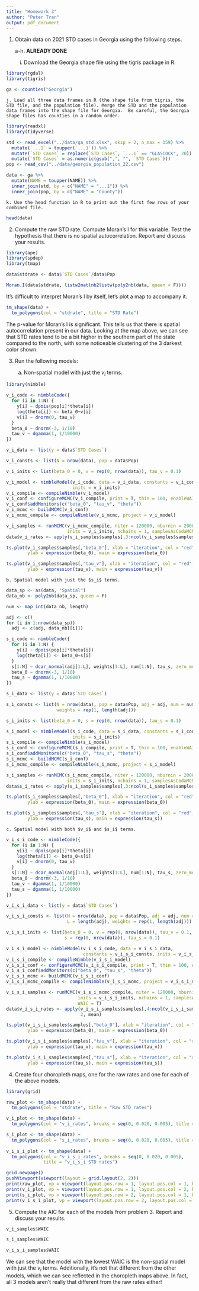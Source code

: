 ```yaml
---
title: "Homework 3"
author: "Peter Tran"
output: pdf_document
---
```


1. Obtain data on 2021 STD cases in Georgia using the following steps.

    a-h. **ALREADY DONE**
    
    i. Download the Georgia shape file using the tigris package in R.

```r
library(rgdal)
library(tigris)
```

```r
ga <- counties("Georgia")
```

    j. Load all three data frames in R (the shape file from tigris, the STD file, and the population file). Merge the STD and the population data frames into the shape file for Georgia.  Be careful, the Georgia shape files has counties in a random order.

```r
library(readxl)
library(tidyverse)
```

```r
std <- read_excel("../data/ga_std.xlsx", skip = 2, n_max = 159) %>%
  mutate(`...1` = toupper(`...1`)) %>%
  mutate(`STD Cases` = replace(`STD Cases`, `...1` == "GLASCOCK", 20)) %>%
  mutate(`STD Cases` = as.numeric(gsub(",", "", `STD Cases`)))
pop <- read_csv("../data/georgia_population_22.csv")

data <- ga %>%
  mutate(NAME = toupper(NAME)) %>%
  inner_join(std, by = c("NAME" = "...1")) %>%
  inner_join(pop, by = c("NAME" = "County"))
```

    k. Use the head function in R to print out the first few rows of your combined file.
    
```r
head(data)
```

2. Compute the raw STD rate. Compute Moran’s I for this variable. Test the hypothesis that there is no spatial autocorrelation.  Report and discuss your results.

```r
library(ape)
library(spdep)
library(tmap)
```

```r
data$stdrate <- data$`STD Cases`/data$Pop

Moran.I(data$stdrate, listw2mat(nb2listw(poly2nb(data, queen = F))))
```

It's difficult to interpret Moran's I by itself, let's plot a map to accompany it.

```r
tm_shape(data) +
  tm_polygons(col = "stdrate", title = "STD Rate")
```

The p-value for Moran's I is significant. This tells us that there is spatial autocorrelation present in our data. Looking at the map above, we can see that STD rates tend to be a bit higher in the southern part of the state compared to the north, with some noticeable clustering of the 3 darkest color shown.

3. Run the following models:

    a. Non-spatial model with just the $v_i$ terms.

```r
library(nimble)
```

```r
v_i_code <- nimbleCode({
  for (i in 1:N) {
    y[i] ~ dpois(pop[i]*theta[i])
    log(theta[i]) <- beta_0+v[i]
    v[i] ~ dnorm(0, tau_v)
  }
  beta_0 ~ dnorm(-3, 1/10)
  tau_v ~ dgamma(1, 1/10000)
})

v_i_data <- list(y = data$`STD Cases`)

v_i_consts <- list(N = nrow(data), pop = data$Pop)

v_i_inits <- list(beta_0 = 0, v = rep(0, nrow(data)), tau_v = 0.1)

v_i_model <- nimbleModel(v_i_code, data = v_i_data, constants = v_i_consts,
                         inits = v_i_inits)
v_i_compile <- compileNimble(v_i_model)
v_i_conf <- configureMCMC(v_i_compile, print = T, thin = 100, enableWAIC = T)
v_i_conf$addMonitors(c("beta_0", "tau_v", "theta"))
v_i_mcmc <- buildMCMC(v_i_conf)
v_i_mcmc_compile <- compileNimble(v_i_mcmc, project = v_i_model)

v_i_samples <- runMCMC(v_i_mcmc_compile, niter = 120000, nburnin = 20000,
                       inits = v_i_inits, nchains = 1, samplesAsCodaMCMC = T, WAIC = T)
data$v_i_rates <- apply(v_i_samples$samples[,3:ncol(v_i_samples$samples)], 2, mean)
```
```r
ts.plot(v_i_samples$samples[,"beta_0"], xlab = "iteration", col = "red", lwd = 1.5,
        ylab = expression(beta_0), main = expression(beta_0))
```
```r
ts.plot(v_i_samples$samples[,"tau_v"], xlab = "iteration", col = "red", lwd = 1.5,
        ylab = expression(tau_v), main = expression(tau_v))
```

    b. Spatial model with just the $s_i$ terms.

```r
data_sp <- as(data, "Spatial")
data_nb <- poly2nb(data_sp, queen = F)

num <- map_int(data_nb, length)

adj <- c()
for (i in 1:nrow(data_sp))
  adj <- c(adj, data_nb[[i]])
```

```r
s_i_code <- nimbleCode({
  for (i in 1:N) {
    y[i] ~ dpois(pop[i]*theta[i])
    log(theta[i]) <- beta_0+s[i]
  }
  s[1:N] ~ dcar_normal(adj[1:L], weights[1:L], num[1:N], tau_s, zero_mean = 1)
  beta_0 ~ dnorm(-3, 1/10)
  tau_s ~ dgamma(1, 1/10000)
})

s_i_data <- list(y = data$`STD Cases`)

s_i_consts <- list(N = nrow(data), pop = data$Pop, adj = adj, num = num, L = length(adj),
                   weights = rep(1, length(adj)))

s_i_inits <- list(beta_0 = 0, s = rep(0, nrow(data)), tau_s = 0.1)

s_i_model <- nimbleModel(s_i_code, data = s_i_data, constants = s_i_consts,
                         inits = s_i_inits)
s_i_compile <- compileNimble(s_i_model)
s_i_conf <- configureMCMC(s_i_compile, print = T, thin = 100, enableWAIC = T)
s_i_conf$addMonitors(c("beta_0", "tau_s", "theta"))
s_i_mcmc <- buildMCMC(s_i_conf)
s_i_mcmc_compile <- compileNimble(s_i_mcmc, project = s_i_model)

s_i_samples <- runMCMC(s_i_mcmc_compile, niter = 120000, nburnin = 20000,
                       inits = s_i_inits, nchains = 1, samplesAsCodaMCMC = T, WAIC = T)
data$s_i_rates <- apply(s_i_samples$samples[,3:ncol(s_i_samples$samples)], 2, mean)
```
```r
ts.plot(s_i_samples$samples[,"beta_0"], xlab = "iteration", col = "red", lwd = 1.5,
        ylab = expression(beta_0), main = expression(beta_0))
```
```r
ts.plot(s_i_samples$samples[,"tau_s"], xlab = "iteration", col = "red", lwd = 1.5,
        ylab = expression(tau_s), main = expression(tau_s))
```

    c. Spatial model with both $v_i$ and $s_i$ terms.

```r
v_i_s_i_code <- nimbleCode({
  for (i in 1:N) {
    y[i] ~ dpois(pop[i]*theta[i])
    log(theta[i]) <- beta_0+s[i]
    v[i] ~ dnorm(0, tau_v)
  }
  s[1:N] ~ dcar_normal(adj[1:L], weights[1:L], num[1:N], tau_s, zero_mean = 1)
  beta_0 ~ dnorm(-3, 1/10)
  tau_v ~ dgamma(1, 1/10000)
  tau_s ~ dgamma(1, 1/10000)
})

v_i_s_i_data <- list(y = data$`STD Cases`)

v_i_s_i_consts <- list(N = nrow(data), pop = data$Pop, adj = adj, num = num,
                       L = length(adj), weights = rep(1, length(adj)))

v_i_s_i_inits <- list(beta_0 = 0, v = rep(0, nrow(data)), tau_v = 0.1,
                      s = rep(0, nrow(data)), tau_s = 0.1)

v_i_s_i_model <- nimbleModel(v_i_s_i_code, data = v_i_s_i_data,
                             constants = v_i_s_i_consts, inits = v_i_s_i_inits)
v_i_s_i_compile <- compileNimble(v_i_s_i_model)
v_i_s_i_conf <- configureMCMC(v_i_s_i_compile, print = T, thin = 100, enableWAIC = T)
v_i_s_i_conf$addMonitors(c("beta_0", "tau_s", "theta"))
v_i_s_i_mcmc <- buildMCMC(v_i_s_i_conf)
v_i_s_i_mcmc_compile <- compileNimble(v_i_s_i_mcmc, project = v_i_s_i_model)

v_i_s_i_samples <- runMCMC(v_i_s_i_mcmc_compile, niter = 120000, nburnin = 20000,
                           inits = v_i_s_i_inits, nchains = 1, samplesAsCodaMCMC = T,
                           WAIC = T)
data$v_i_s_i_rates <- apply(v_i_s_i_samples$samples[,4:ncol(v_i_s_i_samples$samples)],
                            2, mean)
```
```r
ts.plot(v_i_s_i_samples$samples[,"beta_0"], xlab = "iteration", col = "red", lwd = 1.5,
        ylab = expression(beta_0), main = expression(beta_0))
```
```r
ts.plot(v_i_s_i_samples$samples[,"tau_v"], xlab = "iteration", col = "red", lwd = 1.5,
        ylab = expression(tau_v), main = expression(tau_v))
```
```r
ts.plot(v_i_s_i_samples$samples[,"tau_s"], xlab = "iteration", col = "red", lwd = 1.5,
        ylab = expression(tau_s), main = expression(tau_s))
```

4. Create four choropleth maps, one for the raw rates and one for each of the above models.

```r
library(grid)
```

```r
raw_plot <- tm_shape(data) + 
  tm_polygons(col = "stdrate", title = "Raw STD rates")

v_i_plot <- tm_shape(data) +
  tm_polygons(col = "v_i_rates", breaks = seq(0, 0.020, 0.005), title = "v_i STD rates")

s_i_plot <- tm_shape(data) +
  tm_polygons(col = "s_i_rates", breaks = seq(0, 0.020, 0.005), title = "s_i STD rates")
  
v_i_s_i_plot <- tm_shape(data) +
  tm_polygons(col = "v_i_s_i_rates", breaks = seq(0, 0.020, 0.005),
              title = "v_i_s_i STD rates")

grid.newpage()
pushViewport(viewport(layout = grid.layout(2, 2)))
print(raw_plot, vp = viewport(layout.pos.row = 1, layout.pos.col = 1, height = 5))
print(v_i_plot, vp = viewport(layout.pos.row = 1, layout.pos.col = 2, height = 5))
print(s_i_plot, vp = viewport(layout.pos.row = 2, layout.pos.col = 1, height = 5))
print(v_i_s_i_plot, vp = viewport(layout.pos.row = 2, layout.pos.col = 2, height = 5))
```

5. Compute the AIC for each of the models from problem 3. Report and discuss your results.

```r
v_i_samples$WAIC
```
```r
s_i_samples$WAIC
```
```r
v_i_s_i_samples$WAIC
```

We can see that the model with the lowest WAIC is the non-spatial model with just the $v_i$ terms. Additionally, it's not that different from the other models, which we can see reflected in the choropleth maps above. In fact, all 3 models aren't really that different from the raw rates either!
